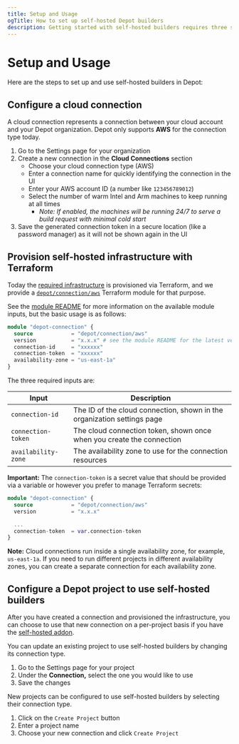 ```yaml
---
title: Setup and Usage
ogTitle: How to set up self-hosted Depot builders
description: Getting started with self-hosted builders requires three steps, configuring a connection, provisioning Depot resources, and connecting a project.
---
```


# Setup and Usage

Here are the steps to set up and use self-hosted builders in Depot:

## Configure a cloud connection

A cloud connection represents a connection between your cloud account and your Depot organization. Depot only supports **AWS** for the connection type today.

1. Go to the Settings page for your organization
2. Create a new connection in the **Cloud Connections** section
   - Choose your cloud connection type (AWS)
   - Enter a connection name for quickly identifying the connection in the UI
   - Enter your AWS account ID (a number like `123456789012`)
   - Select the number of warm Intel and Arm machines to keep running at all times
     - _Note: If enabled, the machines will be running 24/7 to serve a build request with minimal cold start_
3. Save the generated connection token in a secure location (like a password manager) as it will not be shown again in the UI

## Provision self-hosted infrastructure with Terraform

Today the [required infrastructure](/docs/self-hosted/architecture) is provisioned via Terraform, and we provide a [`depot/connection/aws`](https://registry.terraform.io/modules/depot/connection/aws/latest) Terraform module for that purpose.

See the [module README](https://registry.terraform.io/modules/depot/connection/aws/latest#depotconnectionaws) for more information on the available module inputs, but the basic usage is as follows:

```terraform
module "depot-connection" {
  source            = "depot/connection/aws"
  version           = "x.x.x" # see the module README for the latest version
  connection-id     = "xxxxxx"
  connection-token  = "xxxxxx"
  availability-zone = "us-east-1a"
}
```

The three required inputs are:

| Input               | Description                                                             |
| ------------------- | ----------------------------------------------------------------------- |
| `connection-id`     | The ID of the cloud connection, shown in the organization settings page |
| `connection-token`  | The cloud connection token, shown once when you create the connection   |
| `availability-zone` | The availability zone to use for the connection resources               |

**Important:** The `connection-token` is a secret value that should be provided via a variable or however you prefer to manage Terraform secrets:

```terraform
module "depot-connection" {
  source            = "depot/connection/aws"
  version           = "x.x.x"

  ...
  connection-token  = var.connection-token
}
```

**Note:** Cloud connections run inside a single availability zone, for example, `us-east-1a`. If you need to run different projects in different availability zones, you can create a separate connection for each availability zone.

## Configure a Depot project to use self-hosted builders

After you have created a connection and provisioned the infrastructure, you can choose to use that new connection on a per-project basis if you have the [self-hosted addon](/pricing).

You can update an existing project to use self-hosted builders by changing its connection type.

1. Go to the Settings page for your project
2. Under the **Connection,** select the one you would like to use
3. Save the changes

New projects can be configured to use self-hosted builders by selecting their connection type.

1. Click on the `Create Project` button
2. Enter a project name
3. Choose your new connection and click `Create Project`
